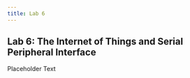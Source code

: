 ```yaml
---
title: Lab 6
---
```

## Lab 6: The Internet of Things and Serial Peripheral Interface
Placeholder Text